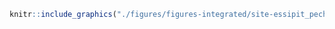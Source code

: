 <!-- #### Sites d’intérêt - Essipit - Pêche commerciale {-} -->


<!-- -------------------------------------------------- -->

```r
knitr::include_graphics("./figures/figures-integrated/site-essipit_peche_commerciale.png")
```

<br>
